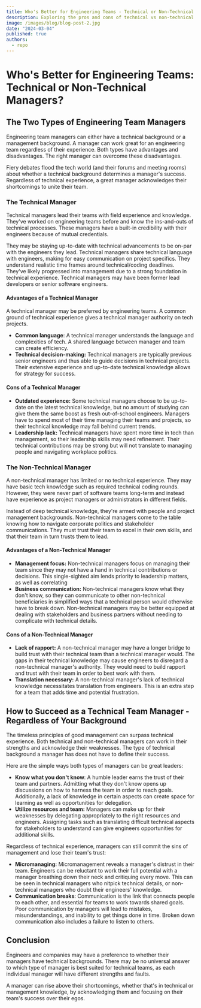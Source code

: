 ```yaml
---
title: Who's Better for Engineering Teams - Technical or Non-Technical Managers?
description: Exploring the pros and cons of technical vs non-technical engineering managers and how both can succeed.
image: /images/blog/blog-post-2.jpg
date: "2024-03-04"
published: true
authors:
  - repo
---
```


# Who's Better for Engineering Teams: Technical or Non-Technical Managers?

## The Two Types of Engineering Team Managers

Engineering team managers can either have a technical background or a management background. A manager can work great for an engineering team regardless of their experience. Both types have advantages and disadvantages. The right manager can overcome these disadvantages.

Fiery debates flood the tech world (and their forums and meeting rooms) about whether a technical background determines a manager's success. Regardless of technical experience, a great manager acknowledges their shortcomings to unite their team.

### The Technical Manager

Technical managers lead their teams with field experience and knowledge. They've worked on engineering teams before and know the ins-and-outs of technical processes. These managers have a built-in credibility with their engineers because of mutual credentials.

They may be staying up-to-date with technical advancements to be on-par with the engineers they lead. Technical managers share technical language with engineers, making for easy communication on project specifics. They understand realistic time frames around technical/coding deadlines. They've likely progressed into management due to a strong foundation in technical experience. Technical managers may have been former lead developers or senior software engineers.

#### Advantages of a Technical Manager

A technical manager may be preferred by engineering teams. A common ground of technical experience gives a technical manager authority on tech projects.

- **Common language**: A technical manager understands the language and complexities of tech. A shared language between manager and team can create efficiency.
- **Technical decision-making:** Technical managers are typically previous senior engineers and thus able to guide decisions in technical projects. Their extensive experience and up-to-date technical knowledge allows for strategy for success.

#### Cons of a Technical Manager

- **Outdated experience:** Some technical managers choose to be up-to-date on the latest technical knowledge, but no amount of studying can give them the same boost as fresh out-of-school engineers. Managers have to spend most of their time managing their teams and projects, so their technical knowledge may fall behind current trends.
- **Leadership lack:** Technical managers have spent more time in tech than management, so their leadership skills may need refinement. Their technical contributions may be strong but will not translate to managing people and navigating workplace politics.

### The Non-Technical Manager

A non-technical manager has limited or no technical experience. They may have basic tech knowledge such as required technical coding rounds. However, they were never part of software teams long-term and instead have experience as project managers or administrators in different fields.

Instead of deep technical knowledge, they're armed with people and project management backgrounds. Non-technical managers come to the table knowing how to navigate corporate politics and stakeholder communications. They must trust their team to excel in their own skills, and that their team in turn trusts them to lead.

#### Advantages of a Non-Technical Manager

- **Management focus:** Non-technical managers focus on managing their team since they may not have a hand in technical contributions or decisions. This single-sighted aim lends priority to leadership matters, as well as correlating
- **Business communication:** Non-technical managers know what they don't know, so they can communicate to other non-technical beneficiaries in simplified ways that a technical person would otherwise have to break down. Non-technical managers may be better equipped at dealing with stakeholders and business partners without needing to complicate with technical details.

#### Cons of a Non-Technical Manager

- **Lack of rapport:** A non-technical manager may have a longer bridge to build trust with their technical team than a technical manager would. The gaps in their technical knowledge may cause engineers to disregard a non-technical manager's authority. They would need to build rapport and trust with their team in order to best work with them.
- **Translation necessary:** A non-technical manager's lack of technical knowledge necessitates translation from engineers. This is an extra step for a team that adds time and potential frustration.

## How to Succeed as a Technical Team Manager - Regardless of Your Background

The timeless principles of good management can surpass technical experience. Both technical and non-technical managers can work in their strengths and acknowledge their weaknesses. The type of technical background a manager has does not have to define their success.

Here are the simple ways both types of managers can be great leaders:

- **Know what you don't know**: A humble leader earns the trust of their team and partners. Admitting what they don't know opens up discussions on how to harness the team in order to reach goals. Additionally, a lack of knowledge in certain aspects can create space for learning as well as opportunities for delegation.
- **Utilize resources and team:** Managers can make up for their weaknesses by delegating appropriately to the right resources and engineers. Assigning tasks such as translating difficult technical aspects for stakeholders to understand can give engineers opportunities for additional skills.

Regardless of technical experience, managers can still commit the sins of management and lose their team's trust:

- **Micromanaging:** Micromanagement reveals a manager's distrust in their team. Engineers can be reluctant to work their full potential with a manager breathing down their neck and critiquing every move. This can be seen in technical managers who nitpick technical details, or non-technical managers who doubt their engineers' knowledge.
- **Communication breaks**: Communication is the link that connects people to each other, and essential for teams to work towards shared goals. Poor communication by managers will lead to mistakes, misunderstandings, and inability to get things done in time. Broken down communication also includes a failure to listen to others.

## Conclusion

Engineers and companies may have a preference to whether their managers have technical backgrounds. There may be no universal answer to which type of manager is best suited for technical teams, as each individual manager will have different strengths and faults.

A manager can rise above their shortcomings, whether that's in technical or management knowledge, by acknowledging them and focusing on their team's success over their egos. 